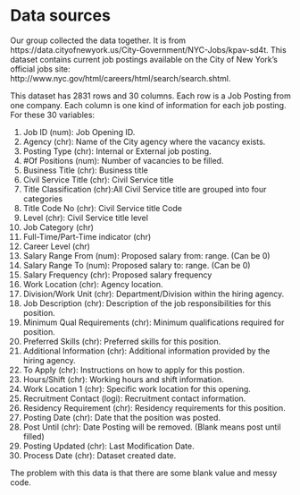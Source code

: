 # Data sources

Our group collected the data together. It is from https://data.cityofnewyork.us/City-Government/NYC-Jobs/kpav-sd4t.
This dataset contains current job postings available on the City of New York’s official jobs site: http://www.nyc.gov/html/careers/html/search/search.shtml.

This dataset has 2831 rows and 30 columns. Each row is a Job Posting from one company. Each column is one kind of information for each job posting.
For these 30 variables:

1. Job ID (num): Job Opening ID.
2. Agency (chr): Name of the City agency where the vacancy exists.
3. Posting Type (chr): Internal or External job posting.
4. #Of Positions (num): Number of vacancies to be filled.
5. Business Title (chr): Business title
6. Civil Service Title (chr): Civil Service title
7. Title Classification (chr):All Civil Service title are grouped into four categories
8. Title Code No (chr): Civil Service title Code
9. Level (chr): Civil Service title level
10. Job Category (chr)	
11. Full-Time/Part-Time indicator (chr)
12. Career Level (chr)	
13. Salary Range From (num): Proposed salary from: range. (Can be 0)
14. Salary Range To (num): Proposed salary to: range. (Can be 0)
15. Salary Frequency (chr): Proposed salary frequency
16. Work Location (chr): Agency location.
17. Division/Work Unit (chr): Department/Division within the hiring agency.
18. Job Description (chr): Description of the job responsibilities for this position.
19. Minimum Qual Requirements (chr): Minimum qualifications required for position.
20. Preferred Skills (chr): Preferred skills for this position.
21. Additional Information (chr): Additional information provided by the hiring agency.
22. To Apply (chr): Instructions on how to apply for this postion.
23. Hours/Shift (chr): Working hours and shift information.
24. Work Location 1 (chr): Specific work location for this opening.
25. Recruitment Contact (logi): Recruitment contact information.
26. Residency Requirement (chr): Residency requirements for this position.
27. Posting Date (chr): Date that the position was posted.
28. Post Until (chr): Date Posting will be removed. (Blank means post until filled)
29. Posting Updated (chr): Last Modification Date.
30. Process Date (chr): Dataset created date.

The problem with this data is that there are some blank value and messy code. 
